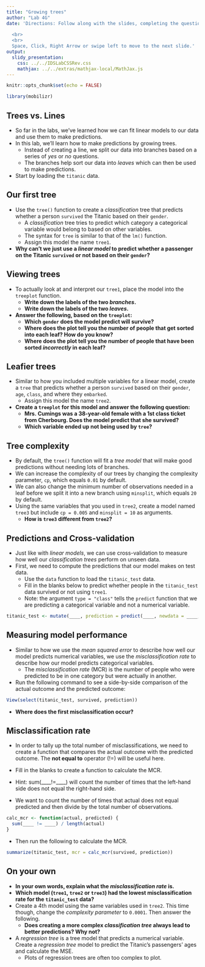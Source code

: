 ```yaml
---
title: "Growing trees"
author: "Lab 4G"
date: 'Directions: Follow along with the slides, completing the questions in <font color=#25679E><b>blue</b></font> on your computer, and answering the questions in **red** in your journal.  
  
  <br>
  <br>
  Space, Click, Right Arrow or swipe left to move to the next slide.'
output: 
  slidy_presentation: 
    css: ../../IDSLabCSSRev.css
    mathjax: ../../extras/mathjax-local/MathJax.js
---
```


```r
knitr::opts_chunk$set(echo = FALSE)
```

```r
library(mobilizr)
```

## Trees vs. Lines

- So far in the labs, we've learned how we can fit linear models to our data and use them to make predictions.
- In this lab, we'll learn how to make predictions by growing trees.
    - Instead of creating a line, we split our data into branches based on a series of _yes_ or _no_ questions.
    - The branches help sort our data into _leaves_ which can then be used to make predictions.
- <span class="blue">Start by loading the `titanic` data.</span>


## Our first tree

- <span class="blue">Use the `tree()` function to create a _classification_ tree that predicts whether a person `survived` the Titanic based on their `gender`.</span>
    - A _classification_ tree tries to predict which category a categorical variable would belong to based on other variables.
    - The syntax for `tree` is similar to that of the `lm()` function.
    - <span class="blue">Assign this model the name `tree1`.</span>

- **Why can't we just use a _linear model_ to predict whether a passenger on the Titanic `survived` or not based on their `gender`?**


## Viewing trees

- <span class="blue">To actually look at and interpret our `tree1`, place the model into the `treeplot` function.</span>
    - **Write down the labels of the two _branches_.**
    - **Write down the labels of the two _leaves_.**
- **Answer the following, based on the `treeplot`:**
    - **Which `gender` does the model predict will survive?**
    - **Where does the plot tell you the number of people that get sorted into each leaf? How do you know?**
    - **Where does the plot tell you the number of people that have been sorted _incorrectly_ in each leaf?**


## Leafier trees

- <span class="blue">Similar to how you included multiple variables for a linear model, create a `tree` that predicts whether a person `survived` based on their `gender`, `age`, `class`, and where they `embarked`.</span>
    - <span class="blue">Assign this model the name `tree2`.</span>
- **Create a `treeplot` for this model and answer the following question:**
    - **Mrs. Cumings was a 38-year-old female with a 1st class ticket from Cherbourg. Does the model predict that she survived?**
    - **Which variable ended up not being used by `tree`?**


## Tree complexity

- By default, the `tree()` function will fit a _tree model_ that will make good predictions without needing lots of branches.
- We can increase the complexity of our trees by changing the complexity parameter, `cp`, which equals `0.01` by default.
- We can also change the minimum number of observations needed in a leaf before we split it into a new branch using `minsplit`, which equals `20` by default.
- <span class="blue">Using the same variables that you used in `tree2`, create a model named `tree3` but include `cp = 0.005` and `minsplit = 10` as arguments.</span>
    - **How is `tree3` different from `tree2`?**

## Predictions and Cross-validation

- Just like with _linear models_, we can use cross-validation to measure how well our _classification trees_ perform on unseen data.
- First, we need to compute the predictions that our model makes on test data.
    - <span class="blue">Use the `data` function to load the `titanic_test` data.</span>
    - <span class="blue">Fill in the blanks below to predict whether people in the `titanic_test` data survived or not using `tree1`.</span>
    - Note: the argument `type = "class"` tells the `predict` function that we are predicting a categorical variable and not a numerical variable.

```r
titanic_test <- mutate(____, prediction = predict(____, newdata = ____, type = "class"))
```


## Measuring model performance

- Similar to how we use the _mean squared error_ to describe how well our model predicts numerical variables, we use the _misclassification rate_ to describe how our model predicts categorical variables.
    - The _misclassification rate_ (MCR) is the number of people who were predicted to be in one category but were actually in another.
    
- <span class="blue">Run the following command to see a side-by-side comparison of the actual outcome and the predicted outcome:</span>

```r
View(select(titanic_test, survived, prediction))
```

- **Where does the first misclassification occur?**

## Misclassification rate

- In order to tally up the total number of misclassifications, we need to create a function that compares the actual outcome with the predicted outcome. The <b>not equal to</b> operator (!=) will be useful here.

- <span class="blue">Fill in the blanks to create a function to calculate the MCR.</span>

 - Hint: sum(____!=____) will count the number of times that the left-hand side does not equal the right-hand side.
 - We want to count the number of times that actual does not equal predicted and then divide by the total number of observations.


```r
calc_mcr <- function(actual, predicted) {
  sum(____ != ____) / length(actual)
}
```

- <span class="blue">Then run the following to calculate the MCR.</span>

```r
summarize(titanic_test, mcr = calc_mcr(survived, prediction))
```


## On your own

- **In your own words, explain what the _misclassification rate_ is.**
- **Which model (`tree1`, `tree2` or `tree3`) had the lowest misclassification rate for the `titanic_test` data?**
- <span class="blue">Create a 4th model using the same variables used in `tree2`. This time though, change the _complexity parameter_ to `0.0001`. Then answer the following.</span>
    - **Does creating a more complex _classification tree_ always lead to better predictions? Why not?**
- <span class="blue">A _regression tree_ is a tree model that predicts a numerical variable. Create a _regression tree_ model to predict the Titanic's passengers' ages and calculate the MSE.</span>
    - Plots of regression trees are often too complex to plot.